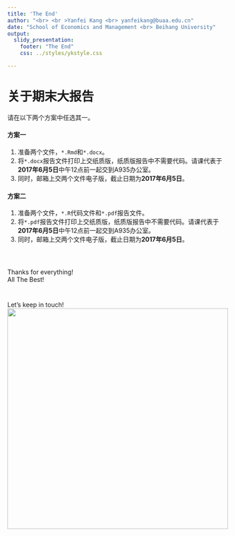 ```yaml
---
title: 'The End'
author: "<br> <br >Yanfei Kang <br> yanfeikang@buaa.edu.cn"
date: "School of Economics and Management <br> Beihang University"
output:
  slidy_presentation:
    footer: "The End"
    css: ../styles/ykstyle.css

---
```


# 关于期末大报告

请在以下两个方案中任选其一。

#### 方案一
1. 准备两个文件，`*.Rmd`和`*.docx`。
2. 将`*.docx`报告文件打印上交纸质版，纸质版报告中不需要代码。请课代表于**2017年6月5日**中午12点前一起交到A935办公室。
3. 同时，邮箱上交两个文件电子版，截止日期为**2017年6月5日**。

#### 方案二
1. 准备两个文件，`*.R`代码文件和`*.pdf`报告文件。
2. 将`*.pdf`报告文件打印上交纸质版，纸质版报告中不需要代码。请课代表于**2017年6月5日**中午12点前一起交到A935办公室。
3. 同时，邮箱上交两个文件电子版，截止日期为**2017年6月5日**。

# {.alert}
<br>
Thanks for everything!
<br>
All The Best!

# {.alert}
Let's keep in touch!
<br>
<img src="./wechat.png" width="500px" height="500px" />
